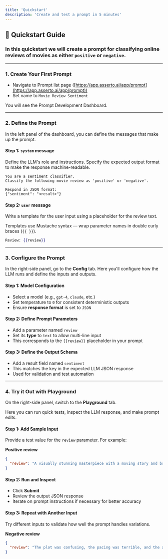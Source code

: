 ```yaml
---
title: 'Quickstart'
description: 'Create and test a prompt in 5 minutes'
---
```


## 📘 Quickstart Guide

### In this quickstart we will create a prompt for classifying online reviews of movies as either `positive` or `negative`.

---

### 1. Create Your First Prompt

- Navigate to Prompt list page ([https://app.asserto.ai/app/prompt](https://app.asserto.ai/app/prompt))
- Set name to `Movie Review Sentiment`

You will see the Prompt Development Dashboard.

---

### 2. Define the Prompt

In the left panel of the dashboard, you can define the messages that make up the prompt.

#### Step 1: `system` message

Define the LLM's role and instructions. Specify the expected output format to make the response machine-readable.

```plaintext
You are a sentiment classifier.  
Classify the following movie review as 'positive' or 'negative'.  

Respond in JSON format:  
{"sentiment": "<result>"}
```

#### Step 2: `user` message

Write a template for the user input using a placeholder for the review text.

Templates use Mustache syntax — wrap parameter names in double curly braces (`{{ }}`).

```mustache
Review: {{review}}
```

---

### 3. Configure the Prompt

In the right-side panel, go to the **Config** tab. Here you'll configure how the LLM runs and define the inputs and outputs.

#### Step 1: Model Configuration

- Select a model (e.g., `gpt-4`, `claude`, etc.)
- Set temperature to `0` for consistent deterministic outputs
- Ensure **response format** is set to `JSON`

#### Step 2: Define Prompt Parameters

- Add a parameter named `review`
- Set its **type** to `text` to allow multi-line input
- This corresponds to the `{{review}}` placeholder in your prompt

#### Step 3: Define the Output Schema

- Add a result field named `sentiment`
- This matches the key in the expected LLM JSON response
- Used for validation and test automation

---

### 4. Try it Out with Playground

On the right-side panel, switch to the **Playground** tab.

Here you can run quick tests, inspect the LLM response, and make prompt edits.

#### Step 1: Add Sample Input

Provide a test value for the `review` parameter. For example:

**Positive review**
```json
{
  "review": "A visually stunning masterpiece with a moving story and brilliant acting."
}
```

#### Step 2: Run and Inspect

- Click **Submit**
- Review the output JSON response
- Iterate on prompt instructions if necessary for better accuracy

#### Step 3: Repeat with Another Input

Try different inputs to validate how well the prompt handles variations.

**Negative review**
```json
{
  "review": "The plot was confusing, the pacing was terrible, and the acting was wooden."
}
```

